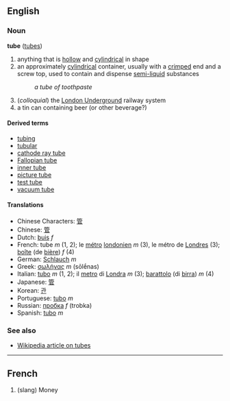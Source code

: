 ==English==
===Noun===
'''tube''' ([[tubes]])

#anything that is [[hollow]] and [[cylindrical]] in shape
#an approximately [[cylindrical]] container, usually with a [[crimp]]ed end and a screw top, used to contain and dispense [[semi-liquid]] substances
#:''a tube of toothpaste''
#(''colloquial'') the [[London Underground]] railway system
#a tin can containing beer (or other beverage?)

====Derived terms====
*[[tubing]]
*[[tubular]]
*[[cathode ray tube]]
*[[Fallopian tube]]<!-- always capitalised? -->
*[[inner tube]]
*[[picture tube]]
*[[test tube]]
*[[vacuum tube]]

====Translations====
*Chinese Characters: [[管]]
*Chinese: [[管]]
*Dutch: [[buis]] ''f''
*French: tube ''m'' (1, 2); le [[métro]] [[londonien]] ''m'' (3), le métro de [[Londres]] (3); [[boîte]] (de [[bière]]) ''f'' (4)
*German: [[Schlauch]] ''m''
*Greek: [[σωλήνας]] ''m'' (sōlḗnas)
*Italian: [[tubo]] ''m'' (1, 2); il [[metro]] di [[Londra]] ''m'' (3); [[barattolo]] (di [[birra]]) ''m'' (4)
*Japanese: [[管]]
*Korean: [[관]]
*Portuguese: [[tubo]] ''m''
*Russian: [[пробка]] ''f'' (trobka)
*Spanish: [[tubo]] ''m''

===See also===
*[[w:Tube|Wikipedia article on tubes]]

----

==French==
# (slang) Money